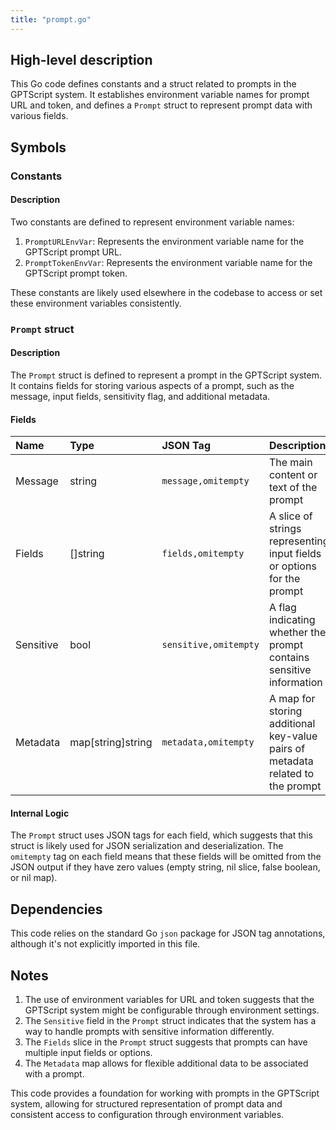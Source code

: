 ```yaml
---
title: "prompt.go"
---
```


## High-level description
This Go code defines constants and a struct related to prompts in the GPTScript system. It establishes environment variable names for prompt URL and token, and defines a `Prompt` struct to represent prompt data with various fields.

## Symbols

### Constants
#### Description
Two constants are defined to represent environment variable names:

1. `PromptURLEnvVar`: Represents the environment variable name for the GPTScript prompt URL.
2. `PromptTokenEnvVar`: Represents the environment variable name for the GPTScript prompt token.

These constants are likely used elsewhere in the codebase to access or set these environment variables consistently.

### `Prompt` struct
#### Description
The `Prompt` struct is defined to represent a prompt in the GPTScript system. It contains fields for storing various aspects of a prompt, such as the message, input fields, sensitivity flag, and additional metadata.

#### Fields
| Name | Type | JSON Tag | Description |
|:-----|:-----|:---------|:------------|
| Message | string | `message,omitempty` | The main content or text of the prompt |
| Fields | []string | `fields,omitempty` | A slice of strings representing input fields or options for the prompt |
| Sensitive | bool | `sensitive,omitempty` | A flag indicating whether the prompt contains sensitive information |
| Metadata | map[string]string | `metadata,omitempty` | A map for storing additional key-value pairs of metadata related to the prompt |

#### Internal Logic
The `Prompt` struct uses JSON tags for each field, which suggests that this struct is likely used for JSON serialization and deserialization. The `omitempty` tag on each field means that these fields will be omitted from the JSON output if they have zero values (empty string, nil slice, false boolean, or nil map).

## Dependencies
This code relies on the standard Go `json` package for JSON tag annotations, although it's not explicitly imported in this file.

## Notes
1. The use of environment variables for URL and token suggests that the GPTScript system might be configurable through environment settings.
2. The `Sensitive` field in the `Prompt` struct indicates that the system has a way to handle prompts with sensitive information differently.
3. The `Fields` slice in the `Prompt` struct suggests that prompts can have multiple input fields or options.
4. The `Metadata` map allows for flexible additional data to be associated with a prompt.

This code provides a foundation for working with prompts in the GPTScript system, allowing for structured representation of prompt data and consistent access to configuration through environment variables.